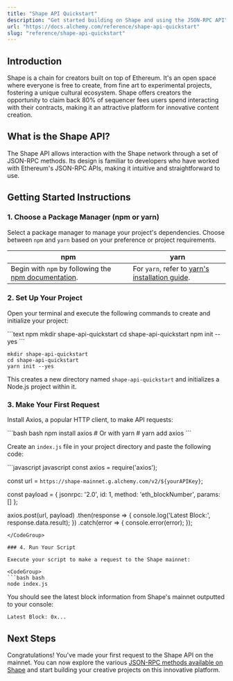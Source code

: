 ```yaml
---
title: "Shape API Quickstart"
description: "Get started building on Shape and using the JSON-RPC API"
url: "https://docs.alchemy.com/reference/shape-api-quickstart"
slug: "reference/shape-api-quickstart"
---
```


## Introduction

Shape is a chain for creators built on top of Ethereum. It's an open space where everyone is free to create, from fine art to experimental projects, fostering a unique cultural ecosystem. Shape offers creators the opportunity to claim back 80% of sequencer fees users spend interacting with their contracts, making it an attractive platform for innovative content creation.

## What is the Shape API?

The Shape API allows interaction with the Shape network through a set of JSON-RPC methods. Its design is familiar to developers who have worked with Ethereum's JSON-RPC APIs, making it intuitive and straightforward to use.

## Getting Started Instructions

### 1. Choose a Package Manager (npm or yarn)

Select a package manager to manage your project's dependencies. Choose between `npm` and `yarn` based on your preference or project requirements.

| npm                                                                                                                       | yarn                                                                                                |
| ------------------------------------------------------------------------------------------------------------------------- | --------------------------------------------------------------------------------------------------- |
| Begin with `npm` by following the [npm documentation](https://docs.npmjs.com/downloading-and-installing-node-js-and-npm). | For `yarn`, refer to [yarn's installation guide](https://classic.yarnpkg.com/lang/en/docs/install). |

### 2. Set Up Your Project

Open your terminal and execute the following commands to create and initialize your project:

<CodeGroup>
  ```text npm
  mkdir shape-api-quickstart
  cd shape-api-quickstart
  npm init --yes
  ```

  ```text yarn
  mkdir shape-api-quickstart
  cd shape-api-quickstart
  yarn init --yes
  ```
</CodeGroup>

This creates a new directory named `shape-api-quickstart` and initializes a Node.js project within it.

### 3. Make Your First Request

Install Axios, a popular HTTP client, to make API requests:

<CodeGroup>
  ```bash bash
  npm install axios
  # Or with yarn
  # yarn add axios
  ```
</CodeGroup>

Create an `index.js` file in your project directory and paste the following code:

<CodeGroup>
  ```javascript javascript
  const axios = require('axios');

  const url = `https://shape-mainnet.g.alchemy.com/v2/${yourAPIKey}`;

  const payload = {
    jsonrpc: '2.0',
    id: 1,
    method: 'eth_blockNumber',
    params: []
  };

  axios.post(url, payload)
    .then(response => {
      console.log('Latest Block:', response.data.result);
    })
    .catch(error => {
      console.error(error);
    });
  ```
</CodeGroup>

### 4. Run Your Script

Execute your script to make a request to the Shape mainnet:

<CodeGroup>
  ```bash bash
  node index.js
  ```
</CodeGroup>

You should see the latest block information from Shape's mainnet outputted to your console:

```
Latest Block: 0x...
```

## Next Steps

Congratulations! You've made your first request to the Shape API on the mainnet. You can now explore the various [JSON-RPC methods available on Shape](/reference/shape-api-endpoints) and start building your creative projects on this innovative platform.

